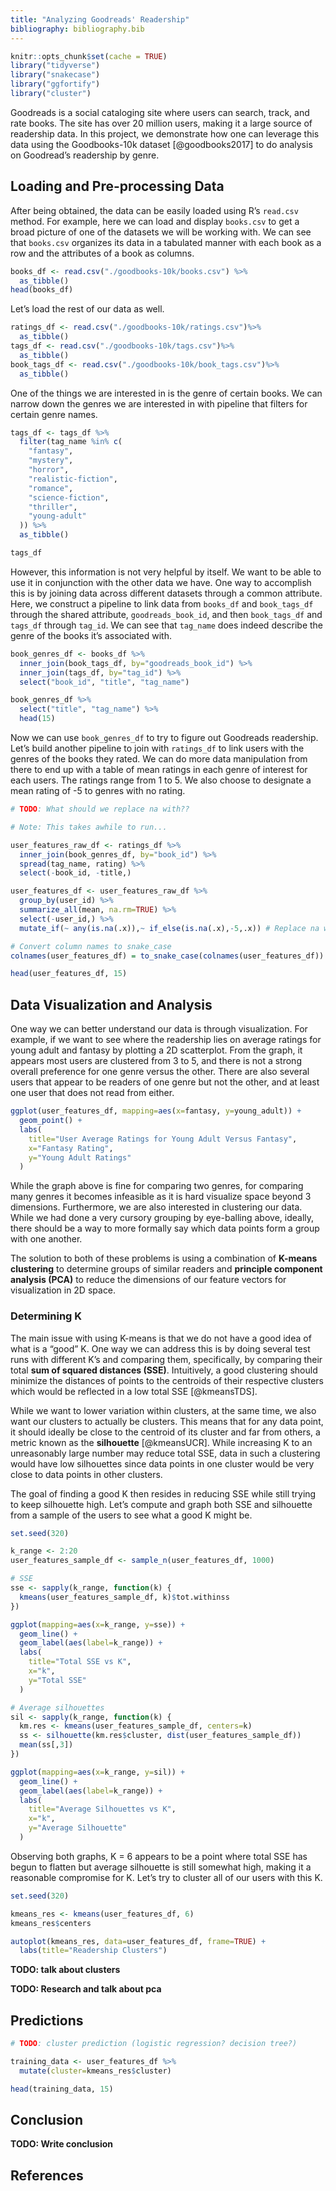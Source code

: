 ```yaml
---
title: "Analyzing Goodreads' Readership"
bibliography: bibliography.bib
---
```


```r
knitr::opts_chunk$set(cache = TRUE)
library("tidyverse")
library("snakecase")
library("ggfortify")
library("cluster")
```

Goodreads is a social cataloging site where users can search, track, and rate books. The site has
over 20 million users, making it a large source of readership data. In this project,
we demonstrate how one can leverage this data using the Goodbooks-10k dataset [@goodbooks2017] to
do analysis on Goodread's readership by genre.

## Loading and Pre-processing Data

After being obtained,
the data can be easily loaded using R's `read.csv` method. For example, here we can load and display
`books.csv` to get a broad picture of one of the datasets we will be working
with. We can see that `books.csv` organizes its data in a tabulated manner with each book as a row
and the attributes of a book as columns.

```r
books_df <- read.csv("./goodbooks-10k/books.csv") %>%
  as_tibble()
head(books_df)
```

Let's load the rest of our data as well.

```r
ratings_df <- read.csv("./goodbooks-10k/ratings.csv")%>%
  as_tibble()
tags_df <- read.csv("./goodbooks-10k/tags.csv")%>%
  as_tibble()
book_tags_df <- read.csv("./goodbooks-10k/book_tags.csv")%>%
  as_tibble()
```

One of the things we are interested in is the genre of certain books.
We can narrow down the genres we are interested in with pipeline that
filters for certain genre names.

```r
tags_df <- tags_df %>%
  filter(tag_name %in% c(
    "fantasy",
    "mystery",
    "horror",
    "realistic-fiction",
    "romance",
    "science-fiction",
    "thriller",
    "young-adult"
  )) %>%
  as_tibble()

tags_df
```

However, this information is not very helpful by itself. We
want to be able to use it in conjunction with the other data
we have. One way to accomplish this is by joining data across
different datasets through a common attribute. Here, we construct a pipeline
to link data from `books_df` and `book_tags_df` through the shared
attribute, `goodreads_book_id`, and then `book_tags_df` and `tags_df`
through `tag_id`. We can see that `tag_name` does indeed describe
the genre of the books it's associated with.

```r
book_genres_df <- books_df %>%
  inner_join(book_tags_df, by="goodreads_book_id") %>%
  inner_join(tags_df, by="tag_id") %>%
  select("book_id", "title", "tag_name")

book_genres_df %>%
  select("title", "tag_name") %>%
  head(15)
```

Now we can use `book_genres_df` to try to figure out Goodreads readership.
Let's build another pipeline to join with `ratings_df` to link users
with the genres of the books they rated. We can do more data manipulation
from there to end up with a table of mean ratings in each genre of interest
for each users. The ratings range from 1 to 5. We also choose to designate
a mean rating of -5 to genres with no rating.

```r
# TODO: What should we replace na with??

# Note: This takes awhile to run...

user_features_raw_df <- ratings_df %>%
  inner_join(book_genres_df, by="book_id") %>%
  spread(tag_name, rating) %>%
  select(-book_id, -title,)

user_features_df <- user_features_raw_df %>%
  group_by(user_id) %>%
  summarize_all(mean, na.rm=TRUE) %>%
  select(-user_id,) %>%
  mutate_if(~ any(is.na(.x)),~ if_else(is.na(.x),-5,.x)) # Replace na with -5

# Convert column names to snake_case
colnames(user_features_df) = to_snake_case(colnames(user_features_df))

head(user_features_df, 15)
```

## Data Visualization and Analysis

One way we can better understand our data is through visualization.
For example, if we want to see where the readership lies on average
ratings for young adult and fantasy by plotting a 2D scatterplot. From the
graph, it appears most users are clustered from 3 to 5, and there is
not a strong overall preference for one genre versus the other. There are
also several users that appear to be readers of one
genre but not the other, and at least one user that
does not read from either.

```r
ggplot(user_features_df, mapping=aes(x=fantasy, y=young_adult)) +
  geom_point() +
  labs(
    title="User Average Ratings for Young Adult Versus Fantasy",
    x="Fantasy Rating",
    y="Young Adult Ratings"
  )
```

While the graph above is fine for comparing two genres, for comparing many genres
it becomes infeasible as it is hard visualize space beyond 3 dimensions. Furthermore,
we are also interested in clustering our data. While we had done a very cursory
grouping by eye-balling above, ideally, there should be a way to more formally
say which data points form a group with one another.

The solution to both of these problems is using a combination of **K-means clustering** to determine
groups of similar readers and **principle component analysis (PCA)** to reduce the dimensions of our
feature vectors for visualization in 2D space.

### Determining K

The main issue with using K-means is that we do not have a good idea of what is a "good" K. One way we can
address this is by doing several test runs with different K's and comparing them, specifically,
by comparing their total **sum of squared distances (SSE)**. Intuitively, a good clustering should
minimize the distances of points to the centroids of their respective clusters which would be reflected
in a low total SSE [@kmeansTDS].

While we want to lower variation within clusters, at the same time, we also want our clusters to actually be
clusters. This means that for any data point, it should ideally be close to the centroid of its cluster
and far from others, a metric known as the **silhouette** [@kmeansUCR]. While increasing K to an
unreasonably large number may reduce total SSE, data in such a clustering would have low silhouettes since data points in one
cluster would be very close to data points in other clusters.

The goal of finding a good K then resides in reducing SSE while still trying to keep silhouette high. Let's
compute and graph both SSE and silhouette from a sample of the users to see what a good K might be.

```r
set.seed(320)

k_range <- 2:20
user_features_sample_df <- sample_n(user_features_df, 1000)

# SSE
sse <- sapply(k_range, function(k) {
  kmeans(user_features_sample_df, k)$tot.withinss
})

ggplot(mapping=aes(x=k_range, y=sse)) +
  geom_line() +
  geom_label(aes(label=k_range)) + 
  labs(
    title="Total SSE vs K",
    x="k",
    y="Total SSE"
  )

# Average silhouettes
sil <- sapply(k_range, function(k) {
  km.res <- kmeans(user_features_sample_df, centers=k)
  ss <- silhouette(km.res$cluster, dist(user_features_sample_df))
  mean(ss[,3])
})

ggplot(mapping=aes(x=k_range, y=sil)) +
  geom_line() +
  geom_label(aes(label=k_range)) + 
  labs(
    title="Average Silhouettes vs K",
    x="k",
    y="Average Silhouette"
  )
```

Observing both graphs, K = 6 appears to be a point where total SSE has begun to flatten but
average silhouette is still somewhat high, making it a reasonable compromise for K. Let's try
to cluster all of our users with this K.

```r
set.seed(320)

kmeans_res <- kmeans(user_features_df, 6)
kmeans_res$centers

autoplot(kmeans_res, data=user_features_df, frame=TRUE) +
  labs(title="Readership Clusters")
```

**TODO: talk about clusters**

**TODO: Research and talk about pca**

## Predictions

```r
# TODO: cluster prediction (logistic regression? decision tree?)

training_data <- user_features_df %>%
  mutate(cluster=kmeans_res$cluster)

head(training_data, 15)
```

## Conclusion

**TODO: Write conclusion**

## References
